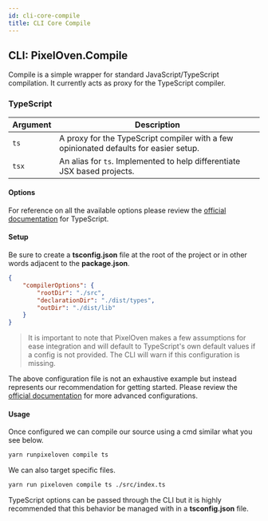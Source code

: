```yaml
---
id: cli-core-compile
title: CLI Core Compile
---
```


## CLI: PixelOven.Compile

Compile is a simple wrapper for standard JavaScript/TypeScript compilation. It currently acts as proxy for the TypeScript compiler.

### TypeScript

| Argument | Description                                                                           |
| -------- | ------------------------------------------------------------------------------------- |
| `ts`     | A proxy for the TypeScript compiler with a few opinionated defaults for easier setup. |
| `tsx`    | An alias for `ts`. Implemented to help differentiate JSX based projects.              |

#### Options

For reference on all the available options please review the [official documentation](https://www.typescriptlang.org/docs/home.html) for TypeScript.

#### Setup

Be sure to create a **tsconfig.json** file at the root of the project or in other words adjacent to the **package.json**.

```json
{
    "compilerOptions": {
        "rootDir": "./src",
        "declarationDir": "./dist/types",
        "outDir": "./dist/lib"
    }
}
```

> It is important to note that PixelOven makes a few assumptions for ease integration and will default to TypeScript's own default values if a config is not provided. The CLI will warn if this configuration is missing.

The above configuration file is not an exhaustive example but instead represents our recommendation for getting started. Please review the [official documentation](https://www.typescriptlang.org/docs/handbook/tsconfig-json.html) for more advanced configurations.

#### Usage

Once configured we can compile our source using a cmd similar what you see below.

```bash
yarn runpixeloven compile ts
```

We can also target specific files.

```bash
yarn run pixeloven compile ts ./src/index.ts
```

TypeScript options can be passed through the CLI but it is highly recommended that this behavior be managed with in a **tsconfig.json** file.
